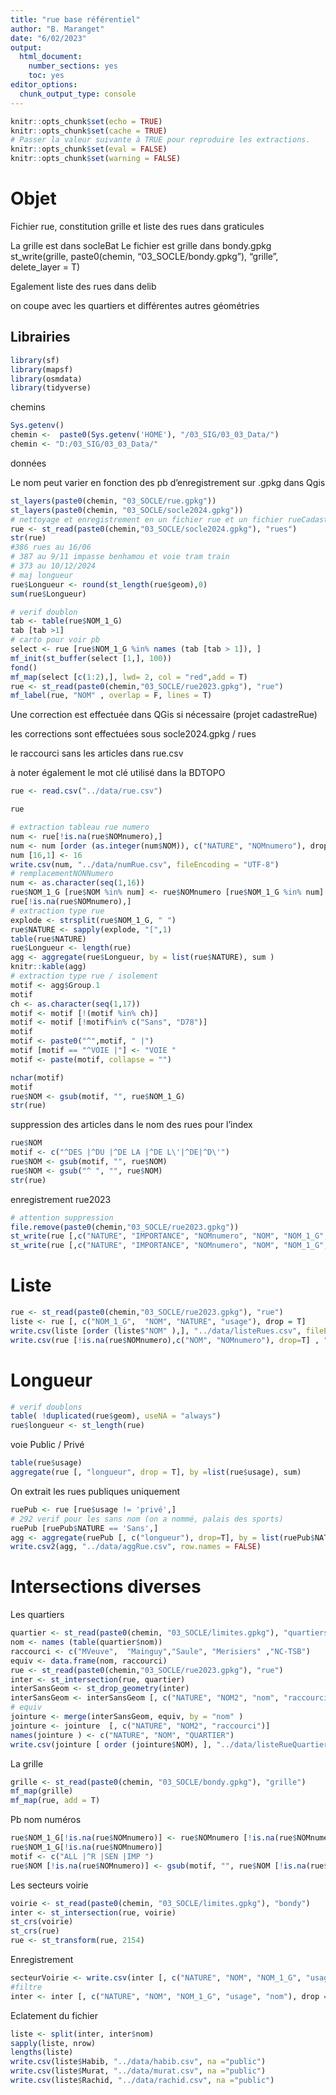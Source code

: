 ```yaml
---
title: "rue base référentiel"
author: "B. Maranget"
date: "6/02/2023"
output: 
  html_document: 
    number_sections: yes
    toc: yes
editor_options: 
  chunk_output_type: console
---
```



```r
knitr::opts_chunk$set(echo = TRUE)
knitr::opts_chunk$set(cache = TRUE)
# Passer la valeur suivante à TRUE pour reproduire les extractions.
knitr::opts_chunk$set(eval = FALSE)
knitr::opts_chunk$set(warning = FALSE)
```


# Objet

Fichier rue, constitution grille et liste des rues dans graticules

La grille est dans socleBat
Le fichier est grille dans bondy.gpkg
st_write(grille, paste0(chemin, "03_SOCLE/bondy.gpkg"), "grille", delete_layer = T)

Egalement liste des rues dans delib

on coupe avec les quartiers et différentes autres géométries

## Librairies


```r
library(sf)
library(mapsf)
library(osmdata)
library(tidyverse)
```


chemins

```r
Sys.getenv()
chemin <-  paste0(Sys.getenv('HOME'), "/03_SIG/03_03_Data/")
chemin <- "D:/03_SIG/03_03_Data/"
```


données

Le nom peut varier en fonction des pb d'enregistrement sur .gpkg dans Qgis

```r
st_layers(paste0(chemin, "03_SOCLE/rue.gpkg"))
st_layers(paste0(chemin, "03_SOCLE/socle2024.gpkg"))
# nettoyage et enregistrement en un fichier rue et un fichier rueCadastre
rue <- st_read(paste0(chemin,"03_SOCLE/socle2024.gpkg"), "rues")
str(rue)
#386 rues au 16/06
# 387 au 9/11 impasse benhamou et voie tram train
# 373 au 10/12/2024
# maj longueur
rue$Longueur <- round(st_length(rue$geom),0)
sum(rue$Longueur)

# verif doublon
tab <- table(rue$NOM_1_G)
tab [tab >1]
# carto pour voir pb
select <- rue [rue$NOM_1_G %in% names (tab [tab > 1]), ]
mf_init(st_buffer(select [1,], 100))
fond()
mf_map(select [c(1:2),], lwd= 2, col = "red",add = T)
rue <- st_read(paste0(chemin,"03_SOCLE/rue2023.gpkg"), "rue")
mf_label(rue, "NOM" , overlap = F, lines = T)
```


Une correction est effectuée dans QGis si nécessaire (projet cadastreRue)


les corrections sont effectuées sous socle2024.gpkg / rues


le raccourci sans les articles dans rue.csv

à noter également le mot clé utilisé dans la BDTOPO

```r
rue <- read.csv("../data/rue.csv")

rue

```



```r
# extraction tableau rue numero
num <- rue[!is.na(rue$NOMnumero),]
num <- num [order (as.integer(num$NOM)), c("NATURE", "NOMnumero"), drop = T]
num [16,1] <- 16
write.csv(num, "../data/numRue.csv", fileEncoding = "UTF-8")
# remplacementNONNumero
num <- as.character(seq(1,16))
rue$NOM_1_G [rue$NOM %in% num] <- rue$NOMnumero [rue$NOM_1_G %in% num]
rue[!is.na(rue$NOMnumero),]
# extraction type rue
explode <- strsplit(rue$NOM_1_G, " ")
rue$NATURE <- sapply(explode, "[",1)
table(rue$NATURE)
rue$Longueur <- length(rue)
agg <- aggregate(rue$Longueur, by = list(rue$NATURE), sum )
knitr::kable(agg)
# extraction type rue / isolement
motif <- agg$Group.1
motif
ch <- as.character(seq(1,17))
motif <- motif [!(motif %in% ch)]
motif <- motif [!motif%in% c("Sans", "D78")]
motif
motif <- paste0("^",motif, " |")
motif [motif == "^VOIE |"] <- "VOIE "
motif <- paste(motif, collapse = "")

nchar(motif)
motif
rue$NOM <- gsub(motif, "", rue$NOM_1_G)
str(rue)

```


suppression des articles dans le nom des rues pour l'index

```r
rue$NOM
motif <- c("^DES |^DU |^DE LA |^DE L\'|^DE|^D\'")
rue$NOM <- gsub(motif, "", rue$NOM)
rue$NOM <- gsub("^ ", "", rue$NOM)
str(rue)
```

enregistrement rue2023

```r
# attention suppression
file.remove(paste0(chemin,"03_SOCLE/rue2023.gpkg"))
st_write(rue [,c("NATURE", "IMPORTANCE", "NOMnumero", "NOM", "NOM_1_G", "usage")], paste0(chemin, "03_SOCLE/socle2024.gpkg"), "rues", delete_layer = T)
st_write(rue [,c("NATURE", "IMPORTANCE", "NOMnumero", "NOM", "NOM_1_G", "usage", "cadastre", "incoherence")], paste0(chemin, "03_SOCLE/socle2024.gpkg"), "rues", delete_layer = T)
```



# Liste


```r
rue <- st_read(paste0(chemin,"03_SOCLE/rue2023.gpkg"), "rue")
liste <- rue [, c("NOM_1_G",  "NOM", "NATURE", "usage"), drop = T]
write.csv(liste [order (liste$"NOM" ),], "../data/listeRues.csv", fileEncoding = "UTF-8")
write.csv(rue [!is.na(rue$NOMnumero),c("NOM", "NOMnumero"), drop=T] , "../data/listePetiteRue.csv")
```



# Longueur


```r
# verif doublons
table( !duplicated(rue$geom), useNA = "always")
rue$longueur <- st_length(rue)
```

voie Public / Privé

```r
table(rue$usage)
aggregate(rue [, "longueur", drop = T], by =list(rue$usage), sum)
```



On extrait les rues publiques uniquement

```r
ruePub <- rue [rue$usage != 'privé',]
# 292 verif pour les sans nom (on a nommé, palais des sports)
ruePub [ruePub$NATURE == 'Sans',]
agg <- aggregate(ruePub [, c("longueur"), drop=T], by = list(ruePub$NATURE, ruePub$IMPORTANCE), sum)
write.csv2(agg, "../data/aggRue.csv", row.names = FALSE)
```



# Intersections diverses


Les quartiers

```r
quartier <- st_read(paste0(chemin, "03_SOCLE/limites.gpkg"), "quartiers")
nom <- names (table(quartier$nom)) 
raccourci <- c("MVeuve",  "Mainguy","Saule", "Merisiers" ,"NC-TSB")
equiv <- data.frame(nom, raccourci)
rue <- st_read(paste0(chemin,"03_SOCLE/rue2023.gpkg"), "rue")
inter <- st_intersection(rue, quartier)
interSansGeom <- st_drop_geometry(inter)
interSansGeom <- interSansGeom [, c("NATURE", "NOM2", "nom", "raccourci")]
# equiv
jointure <- merge(interSansGeom, equiv, by = "nom" )
jointure <- jointure  [, c("NATURE", "NOM2", "raccourci")]
names(jointure ) <- c("NATURE", "NOM", "QUARTIER")
write.csv(jointure [ order (jointure$NOM), ], "../data/listeRueQuartier.csv", fileEncoding= "UTF-8")
```



La grille

```r
grille <- st_read(paste0(chemin, "03_SOCLE/bondy.gpkg"), "grille")
mf_map(grille)
mf_map(rue, add = T)
```


Pb nom numéros


```r
rue$NOM_1_G[!is.na(rue$NOMnumero)] <- rue$NOMnumero [!is.na(rue$NOMnumero)] 
rue$NOM_1_G[!is.na(rue$NOMnumero)] 
motif <- c("ALL |^R |SEN |IMP ")
rue$NOM [!is.na(rue$NOMnumero)] <- gsub(motif, "", rue$NOM [!is.na(rue$NOMnumero)])
```




Les secteurs voirie

```r
voirie <- st_read(paste0(chemin, "03_SOCLE/limites.gpkg"), "bondy")
inter <- st_intersection(rue, voirie)
st_crs(voirie)
st_crs(rue)
rue <- st_transform(rue, 2154)
```









Enregistrement

```r
secteurVoirie <- write.csv(inter [, c("NATURE", "NOM", "NOM_1_G", "usage", "nom"), drop = T], "../data/rueSecteurVoirie.csv")
#filtre
inter <- inter [, c("NATURE", "NOM", "NOM_1_G", "usage", "nom"), drop = T]
```


Eclatement du fichier

```r
liste <- split(inter, inter$nom)
sapply(liste, nrow)
lengths(liste)
write.csv(liste$Habib, "../data/habib.csv", na ="public")
write.csv(liste$Murat, "../data/murat.csv", na ="public")
write.csv(liste$Rachid, "../data/rachid.csv", na ="public")
```

